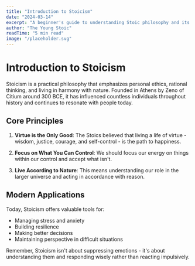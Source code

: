 ```yaml
---
title: "Introduction to Stoicism"
date: "2024-03-14"
excerpt: "A beginner's guide to understanding Stoic philosophy and its relevance in modern life."
author: "The Young Stoic"
readTime: "5 min read"
image: "/placeholder.svg"
---
```


# Introduction to Stoicism

Stoicism is a practical philosophy that emphasizes personal ethics, rational thinking, and living in harmony with nature. Founded in Athens by Zeno of Citium around 300 BCE, it has influenced countless individuals throughout history and continues to resonate with people today.

## Core Principles

1. **Virtue is the Only Good**: The Stoics believed that living a life of virtue - wisdom, justice, courage, and self-control - is the path to happiness.

2. **Focus on What You Can Control**: We should focus our energy on things within our control and accept what isn't.

3. **Live According to Nature**: This means understanding our role in the larger universe and acting in accordance with reason.

## Modern Applications

Today, Stoicism offers valuable tools for:
- Managing stress and anxiety
- Building resilience
- Making better decisions
- Maintaining perspective in difficult situations

Remember, Stoicism isn't about suppressing emotions - it's about understanding them and responding wisely rather than reacting impulsively.